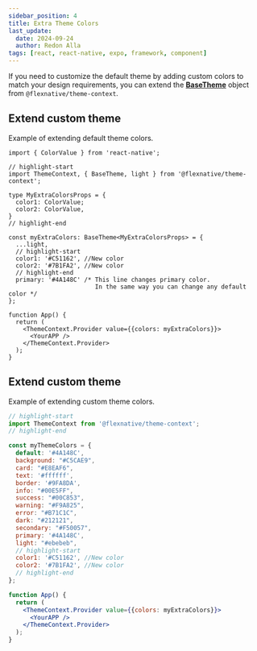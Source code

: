 ```yaml
---
sidebar_position: 4
title: Extra Theme Colors
last_update:
  date: 2024-09-24
  author: Redon Alla
tags: [react, react-native, expo, framework, component]
---
```




If you need to customize the default theme by adding custom colors to match your design requirements,
you can extend the **[BaseTheme](/docs/getting-started/setup-@flexnative/theme-provider#basetheme)** object from `@flexnative/theme-context`.


## Extend custom theme

Example of extending default theme colors.

```tsx showLineNumbers
import { ColorValue } from 'react-native';

// highlight-start
import ThemeContext, { BaseTheme, light } from '@flexnative/theme-context';

type MyExtraColorsProps = {
  color1: ColorValue;
  color2: ColorValue,
}
// highlight-end

const myExtraColors: BaseTheme<MyExtraColorsProps> = {
  ...light,
  // highlight-start
  color1: '#C51162', //New color
  color2: '#7B1FA2', //New color
  // highlight-end
  primary: '#4A148C' /* This line changes primary color.
                        In the same way you can change any default color */
};

function App() {
  return (
    <ThemeContext.Provider value={{colors: myExtraColors}}>
      <YourAPP />
    </ThemeContext.Provider>
  );
}
```

## Extend custom theme
Example of extending custom theme colors.

```jsx showLineNumbers
// highlight-start
import ThemeContext from '@flexnative/theme-context';
// highlight-end

const myThemeColors = {
  default: '#4A148C',
  background: "#C5CAE9",
  card: "#E8EAF6",
  text: '#ffffff',
  border: '#9FA8DA',
  info: "#00E5FF",
  success: "#00C853",
  warning: "#F9A825",
  error: "#B71C1C",
  dark: "#212121",
  secondary: "#F50057",
  primary: '#4A148C',
  light: "#ebebeb",
  // highlight-start
  color1: '#C51162', //New color
  color2: '#7B1FA2', //New color
  // highlight-end
};

function App() {
  return (
    <ThemeContext.Provider value={{colors: myExtraColors}}>
      <YourAPP />
    </ThemeContext.Provider>
  );
}
```